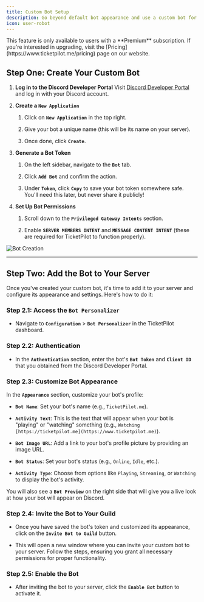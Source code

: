 ```yaml
---
title: Custom Bot Setup
description: Go beyond default bot appearance and use a custom bot for your server.
icon: user-robot
---
```


<Warning>
  This feature is only available to users with a **Premium** subscription. If you're interested in upgrading, visit the [Pricing](https://www.ticketpilot.me/pricing) page on our website.
</Warning>

## Step One: Create Your Custom Bot

1. **Log in to the Discord Developer Portal**
   Visit [Discord Developer Portal](https://discord.com/developers/applications) and log in with your Discord account.

2. **Create a `New Application`**

   1. Click on **`New Application`** in the top right.

   2. Give your bot a unique name (this will be its name on your server).

   3. Once done, click **`Create`**.

3. **Generate a Bot Token**

   1. On the left sidebar, navigate to the **`Bot`** tab.

   2. Click **`Add Bot`** and confirm the action.

   3. Under **`Token`**, click **`Copy`** to save your bot token somewhere safe. You'll need this later, but never share it publicly!

4. **Set Up Bot Permissions**

   1. Scroll down to the **`Privileged Gateway Intents`** section.

   2. Enable **`SERVER MEMBERS INTENT`** and **`MESSAGE CONTENT INTENT`** (these are required for TicketPilot to function properly).

![Bot Creation](https://i.imgur.com/VAqGSVk.gif)

***

## Step Two: Add the Bot to Your Server

Once you've created your custom bot, it's time to add it to your server and configure its appearance and settings. Here's how to do it:

### Step 2.1: Access the `Bot Personalizer`

* Navigate to **`Configuration`** > **`Bot Personalizer`** in the TicketPilot dashboard.

### Step 2.2: Authentication

* In the **`Authentication`** section, enter the bot's **`Bot Token`** and **`Client ID`** that you obtained from the Discord Developer Portal.

### Step 2.3: Customize Bot Appearance

In the **`Appearance`** section, customize your bot's profile:

* **`Bot Name`**: Set your bot's name (e.g., `TicketPilot.me`).

* **`Activity Text`**: This is the text that will appear when your bot is "playing" or "watching" something (e.g., `Watching [https://ticketpilot.me](https://www.ticketpilot.me)`).

* **`Bot Image URL`**: Add a link to your bot's profile picture by providing an image URL.

* **`Bot Status`**: Set your bot's status (e.g., `Online`, `Idle`, etc.).

* **`Activity Type`**: Choose from options like `Playing`, `Streaming`, or `Watching` to display the bot's activity.

You will also see a **`Bot Preview`** on the right side that will give you a live look at how your bot will appear on Discord.

### Step 2.4: Invite the Bot to Your Guild

* Once you have saved the bot's token and customized its appearance, click on the **`Invite Bot to Guild`** button.

* This will open a new window where you can invite your custom bot to your server. Follow the steps, ensuring you grant all necessary permissions for proper functionality.

### Step 2.5: Enable the Bot

* After inviting the bot to your server, click the **`Enable Bot`** button to activate it.